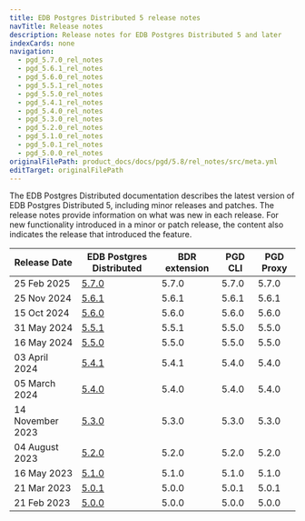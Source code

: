 ```yaml
---
title: EDB Postgres Distributed 5 release notes
navTitle: Release notes
description: Release notes for EDB Postgres Distributed 5 and later
indexCards: none
navigation:
  - pgd_5.7.0_rel_notes
  - pgd_5.6.1_rel_notes
  - pgd_5.6.0_rel_notes
  - pgd_5.5.1_rel_notes
  - pgd_5.5.0_rel_notes
  - pgd_5.4.1_rel_notes
  - pgd_5.4.0_rel_notes
  - pgd_5.3.0_rel_notes
  - pgd_5.2.0_rel_notes
  - pgd_5.1.0_rel_notes
  - pgd_5.0.1_rel_notes
  - pgd_5.0.0_rel_notes
originalFilePath: product_docs/docs/pgd/5.8/rel_notes/src/meta.yml
editTarget: originalFilePath
---
```



The EDB Postgres Distributed documentation describes the latest version of EDB Postgres Distributed 5, including minor releases and patches. The release notes provide information on what was new in each release. For new functionality introduced in a minor or patch release, the content also indicates the release that introduced the feature.


| Release Date | EDB Postgres Distributed | BDR extension | PGD CLI | PGD Proxy |
|---|---|---|---|---|
| 25 Feb 2025 | [5.7.0](./pgd_5.7.0_rel_notes) | 5.7.0 | 5.7.0 | 5.7.0 |
| 25 Nov 2024 | [5.6.1](./pgd_5.6.1_rel_notes) | 5.6.1 | 5.6.1 | 5.6.1 |
| 15 Oct 2024 | [5.6.0](./pgd_5.6.0_rel_notes) | 5.6.0 | 5.6.0 | 5.6.0 |
| 31 May 2024 | [5.5.1](./pgd_5.5.1_rel_notes) | 5.5.1 | 5.5.0 | 5.5.0 |
| 16 May 2024 | [5.5.0](./pgd_5.5.0_rel_notes) | 5.5.0 | 5.5.0 | 5.5.0 |
| 03 April 2024 | [5.4.1](./pgd_5.4.1_rel_notes) | 5.4.1 | 5.4.0 | 5.4.0 |
| 05 March 2024 | [5.4.0](./pgd_5.4.0_rel_notes) | 5.4.0 | 5.4.0 | 5.4.0 |
| 14 November 2023 | [5.3.0](./pgd_5.3.0_rel_notes) | 5.3.0 | 5.3.0 | 5.3.0 |
| 04 August 2023 | [5.2.0](./pgd_5.2.0_rel_notes) | 5.2.0 | 5.2.0 | 5.2.0 |
| 16 May 2023 | [5.1.0](./pgd_5.1.0_rel_notes) | 5.1.0 | 5.1.0 | 5.1.0 |
| 21 Mar 2023 | [5.0.1](./pgd_5.0.1_rel_notes) | 5.0.0 | 5.0.1 | 5.0.1 |
| 21 Feb 2023 | [5.0.0](./pgd_5.0.0_rel_notes) | 5.0.0 | 5.0.0 | 5.0.0 |
